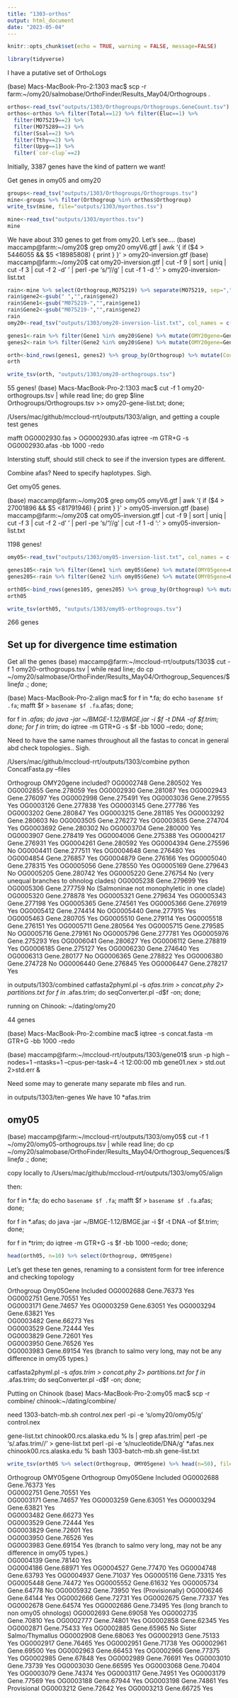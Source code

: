```yaml
---
title: "1303-orthos"
output: html_document
date: "2023-05-04"
---
```


```r
knitr::opts_chunk$set(echo = TRUE, warning = FALSE, message=FALSE)
```

```r
library(tidyverse)
```

I have a putative set of OrthoLogs

(base) Macs-MacBook-Pro-2:1303 mac$ scp -r farm:~/omy20/salmobase/OrthoFinder/Results_May04/Orthogroups .

```r
orthos<-read_tsv("outputs/1303/Orthogroups/Orthogroups.GeneCount.tsv")
orthos<-orthos %>% filter(Total==12) %>% filter(Eluc==1) %>%
  filter(MO75219==2) %>%
  filter(MO75289==2) %>%
  filter(Ssal==2) %>%
  filter(Tthy==2) %>%
  filter(Upyg==1) %>%
  filter(`cor-clup`==2)
```

Initially, 3387 genes have the kind of pattern we want!

Get genes in omy05 and omy20

```r
groups<-read_tsv("outputs/1303/Orthogroups/Orthogroups.tsv")
mine<-groups %>% filter(Orthogroup %in% orthos$Orthogroup)
write_tsv(mine, file="outputs/1303/myorthos.tsv")
```

```r
mine<-read_tsv("outputs/1303/myorthos.tsv")
mine
```

We have about 310 genes to get from omy20.  Let's see....
(base) maccamp@farm:~/omy20$ grep omy20 omyV6.gtf  | awk '{ if ($4 > 5446055 && $5 <18985808) { print } }' > omy20-inversion.gtf
(base) maccamp@farm:~/omy20$ cat omy20-inversion.gtf | cut -f 9 | sort | uniq | cut -f 3 | cut -f 2 -d ' ' | perl -pe 's/"//g' | cut -f 1 -d ':' > omy20-inversion-list.txt

```r
rain<-mine %>% select(Orthogroup,MO75219) %>% separate(MO75219, sep=",",into=c("gene1","gene2"))
rain$gene2<-gsub(" ","",rain$gene2)
rain$Gene1<-gsub("M075219-","",rain$gene1)
rain$Gene2<-gsub("M075219-","",rain$gene2)
rain
omy20<-read_tsv("outputs/1303/omy20-inversion-list.txt", col_names = c("Gene"))

```

```r
genes1<-rain %>% filter(Gene1 %in% omy20$Gene) %>% mutate(OMY20gene=Gene1)
genes2<-rain %>% filter(Gene2 %in% omy20$Gene) %>% mutate(OMY20gene=Gene2)

orth<-bind_rows(genes1, genes2) %>% group_by(Orthogroup) %>% mutate(Count=n()) %>% filter(Count == 1) %>% arrange(Orthogroup)
orth 

write_tsv(orth, "outputs/1303/omy20-orthogroups.tsv")
```
55 genes! 
(base) Macs-MacBook-Pro-2:1303 mac$ cut -f 1 omy20-orthogroups.tsv | while read line; do grep $line Orthogroups/Orthogroups.tsv >> omy20-gene-list.txt; done;

/Users/mac/github/mccloud-rrt/outputs/1303/align, and getting a couple test genes

mafft OG0002930.fas > OG0002930.afas
iqtree -m GTR+G -s OG0002930.afas -bb 1000 -redo 

Intersting stuff, should still check to see if the inversion types are different.

Combine afas? Need to specify haplotypes. Sigh. 

Get omy05 genes.

(base) maccamp@farm:~/omy20$ grep omy05 omyV6.gtf  | awk '{ if ($4 > 27001896 && $5 <81791946) { print } }' > omy05-inversion.gtf
(base) maccamp@farm:~/omy20$ cat omy05-inversion.gtf | cut -f 9 | sort | uniq | cut -f 3 | cut -f 2 -d ' ' | perl -pe 's/"//g' | cut -f 1 -d ':' > omy05-inversion-list.txt

1198 genes!
```r
omy05<-read_tsv("outputs/1303/omy05-inversion-list.txt", col_names = c("Gene"))
```

```r
genes105<-rain %>% filter(Gene1 %in% omy05$Gene) %>% mutate(OMY05gene=Gene1)
genes205<-rain %>% filter(Gene2 %in% omy05$Gene) %>% mutate(OMY05gene=Gene2)

orth05<-bind_rows(genes105, genes205) %>% group_by(Orthogroup) %>% mutate(Count=n()) %>% filter(Count == 1)
orth05

write_tsv(orth05, "outputs/1303/omy05-orthogroups.tsv")
```

266 genes

## Set up for divergence time estimation
Get all the genes
(base) maccamp@farm:~/mccloud-rrt/outputs/1303$ cut -f 1 omy20-orthogroups.tsv  | while read line; do cp ~/omy20/salmobase/OrthoFinder/Results_May04/Orthogroup_Sequences/$line*fa* .; done;

(base) Macs-MacBook-Pro-2:align mac$ for f in *.fa; do echo `basename $f .fa`; mafft $f > `basename $f .fa`.afas; done;

for f in *.afas; do java -jar ~/BMGE-1.12/BMGE.jar -i $f -t DNA -of $f.trim; done; 
for f in *trim; do iqtree -m GTR+G -s $f -bb 1000 --redo; done;

Need to have the same names throughout all the fastas to concat in general abd check topologies.. Sigh.

/Users/mac/github/mccloud-rrt/outputs/1303/combine
python ConcatFasta.py --files 

Orthogroup	OMY20gene   included?
OG0002748	Gene.280502   Yes
OG0002855	Gene.278059   Yes
OG0002930	Gene.281087   Yes
OG0002943	Gene.276097   Yes
OG0002998	Gene.275491   Yes
OG0003036	Gene.279555   Yes
OG0003126	Gene.277838   Yes
OG0003145	Gene.277786   Yes
OG0003202	Gene.280847   Yes
OG0003215	Gene.281185   Yes
OG0003292	Gene.280603   No 
OG0003505	Gene.276272   Yes
OG0003635	Gene.274704   Yes
OG0003692	Gene.280302   No
OG0003704	Gene.280000   Yes
OG0003907	Gene.278419   Yes
OG0004006	Gene.275388   Yes
OG0004217	Gene.276931   Yes
OG0004261	Gene.280592   Yes
OG0004394	Gene.275596   No
OG0004411	Gene.277511   Yes
OG0004648	Gene.276480   Yes
OG0004854	Gene.276857   Yes
OG0004879	Gene.276166   Yes
OG0005040	Gene.278315   Yes
OG0005056	Gene.278550   Yes
OG0005169	Gene.279643   No
OG0005205	Gene.280742   Yes
OG0005220	Gene.276754   No (very unequal branches to ohnolog clades)
OG0005238	Gene.279699   Yes
OG0005306	Gene.277759   No    (Salmoninae not monophyletic in one clade)
OG0005320	Gene.278878   Yes
OG0005321	Gene.279634   Yes
OG0005343	Gene.277198   Yes
OG0005365	Gene.274561   Yes
OG0005366	Gene.276919   Yes
OG0005412	Gene.274414   No
OG0005440	Gene.277915   Yes
OG0005463	Gene.280705   Yes
OG0005510	Gene.279114   Yes
OG0005518	Gene.276151   Yes
OG0005711	Gene.280564   Yes
OG0005715	Gene.279585   No
OG0005716	Gene.279161   No
OG0005796	Gene.277781   Yes
OG0005976	Gene.275293   Yes
OG0006041	Gene.280627   Yes
OG0006112	Gene.278819   Yes
OG0006185	Gene.275127   Yes
OG0006230	Gene.274640   Yes
OG0006313	Gene.280177   No
OG0006365	Gene.278822   Yes
OG0006380	Gene.274728   No
OG0006440	Gene.276845   Yes
OG0006447	Gene.278217   Yes

in outputs/1303/combined
catfasta2phyml.pl -s *afas.trim > concat.phy 2> partitions.txt
for f in *.afas.trim; do seqConverter.pl -d$f -on; done;

running on Chinook: ~/dating/omy20

44 genes


(base) Macs-MacBook-Pro-2:combine mac$ iqtree -s concat.fasta -m GTR+G -bb 1000 -redo

(base) maccamp@farm:~/mccloud-rrt/outputs/1303/gene01$ srun -p high --nodes=1 --ntasks=1 --cpus-per-task=4 -t 12:00:00 mb gene01.nex > std.out 2>std.err &

Need some may to generate many separate mb files and run.

in outputs/1303/ten-genes  We have 10 *afas.trim 


## omy05
(base) maccamp@farm:~/mccloud-rrt/outputs/1303/omy05$ cut -f 1 ~/omy20/omy05-orthogroups.tsv | while read line; do cp ~/omy20/salmobase/OrthoFinder/Results_May04/Orthogroup_Sequences/$line*fa* .; done;

copy locally to /Users/mac/github/mccloud-rrt/outputs/1303/omy05/align
   
then:

for f in *.fa; do echo `basename $f .fa`; mafft $f > `basename $f .fa`.afas; done;

for f in *.afas; do java -jar ~/BMGE-1.12/BMGE.jar -i $f -t DNA -of $f.trim; done;

for f in *trim; do iqtree -m GTR+G -s $f -bb 1000 --redo; done;

```r
head(orth05, n=10) %>% select(Orthogroup, OMY05gene)
```

Let's get these ten genes, renaming to a consistent form for tree inference and checking topology

Orthogroup Omy05Gene Included
OG0002688	Gene.76373 Yes	
OG0002751	Gene.70551 Yes		
OG0003171	Gene.74657 Yes
OG0003259	Gene.63051 Yes
OG0003294	Gene.63821 Yes			
OG0003482	Gene.66273 Yes		
OG0003529	Gene.72444 Yes			
OG0003829	Gene.72601 Yes		
OG0003950	Gene.76526 Yes		
OG0003983	Gene.69154 Yes	(branch to salmo very long, may not be any difference in omy05 types.)		

catfasta2phyml.pl -s *afas.trim > concat.phy 2> partitions.txt
for f in *.afas.trim; do seqConverter.pl -d$f -on; done;

Putting on Chinook (base) Macs-MacBook-Pro-2:omy05 mac$ scp -r combine/ chinook:~/dating/combine/

need 1303-batch-mb.sh
control.nex
perl -pi -e 's/omy20/omy05/g' control.nex

gene-list.txt chinook00.rcs.alaska.edu % ls | grep afas.trim| perl -pe 's/.afas.trim//' > gene-list.txt
perl -pi -e 's/nucleotide/DNA/g' *afas.nex
chinook00.rcs.alaska.edu % bash 1303-batch-mb.sh gene-list.txt 


```r
write_tsv(orth05 %>% select(Orthogroup, OMY05gene) %>% head(n=50), file="outputs/1303/omy05-orthos-abbreviated.tsv")
```

Orthogroup	OMY05gene
Orthogroup Omy05Gene Included
OG0002688	Gene.76373 Yes	
OG0002751	Gene.70551 Yes		
OG0003171	Gene.74657 Yes
OG0003259	Gene.63051 Yes
OG0003294	Gene.63821 Yes			
OG0003482	Gene.66273 Yes		
OG0003529	Gene.72444 Yes			
OG0003829	Gene.72601 Yes		
OG0003950	Gene.76526 Yes		
OG0003983	Gene.69154 Yes	(branch to salmo very long, may not be any difference in omy05 types.)		
OG0004139	Gene.78140 Yes    
OG0004186	Gene.68971 Yes
OG0004527	Gene.77470 Yes
OG0004748	Gene.63793 Yes
OG0004937	Gene.71037 Yes
OG0005116	Gene.73315 Yes
OG0005448	Gene.74472 Yes
OG0005552	Gene.61632 Yes
OG0005734	Gene.64778 No
OG0005932	Gene.73950 Yes (Provisionally)
OG0006246	Gene.64144 Yes
OG0002666	Gene.72731 Yes
OG0002675	Gene.77337 Yes 
OG0002678	Gene.64574 Yes
OG0002686	Gene.73495 Yes (long branch to non omy05 ohnologs)
OG0002693	Gene.69058 Yes
OG0002735	Gene.70810 Yes
OG0002777	Gene.74801 Yes
OG0002858	Gene.62345 Yes
OG0002871	Gene.75433 Yes
OG0002885	Gene.65965 No Sister Salmo/Thymallus
OG0002908	Gene.68063 Yes
OG0002913	Gene.75133 Yes
OG0002917	Gene.76465 Yes
OG0002951	Gene.71738 Yes
OG0002961	Gene.69500 Yes
OG0002963	Gene.66453 Yes
OG0002966	Gene.77375 Yes
OG0002985	Gene.67848 Yes
OG0002989	Gene.76691 Yes
OG0003010	Gene.73739 Yes
OG0003030	Gene.66595 Yes
OG0003068	Gene.70404 Yes
OG0003079	Gene.74374 Yes
OG0003117	Gene.74951 Yes
OG0003179	Gene.77569 Yes
OG0003188	Gene.67944 Yes
OG0003198	Gene.74861 Yes Provisional 
OG0003212	Gene.72642 Yes
OG0003213	Gene.66725 Yes
